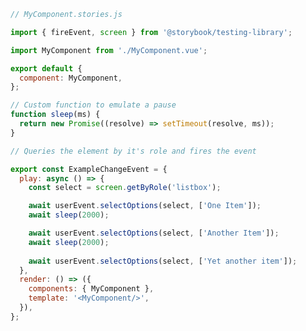 ```js
// MyComponent.stories.js

import { fireEvent, screen } from '@storybook/testing-library';

import MyComponent from './MyComponent.vue';

export default {
  component: MyComponent,
};

// Custom function to emulate a pause 
function sleep(ms) {
  return new Promise((resolve) => setTimeout(resolve, ms));
}

// Queries the element by it's role and fires the event

export const ExampleChangeEvent = {
  play: async () => {
    const select = screen.getByRole('listbox');

    await userEvent.selectOptions(select, ['One Item']);
    await sleep(2000);

    await userEvent.selectOptions(select, ['Another Item']);
    await sleep(2000);
    
    await userEvent.selectOptions(select, ['Yet another item']);
  },
  render: () => ({
    components: { MyComponent },
    template: '<MyComponent/>',
  }),
};
```